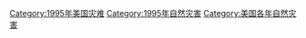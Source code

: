 [[Category:1995年美国灾难|Category:1995年美国灾难]]
[[Category:1995年自然灾害|Category:1995年自然灾害]]
[[Category:美国各年自然灾害|Category:美国各年自然灾害]]